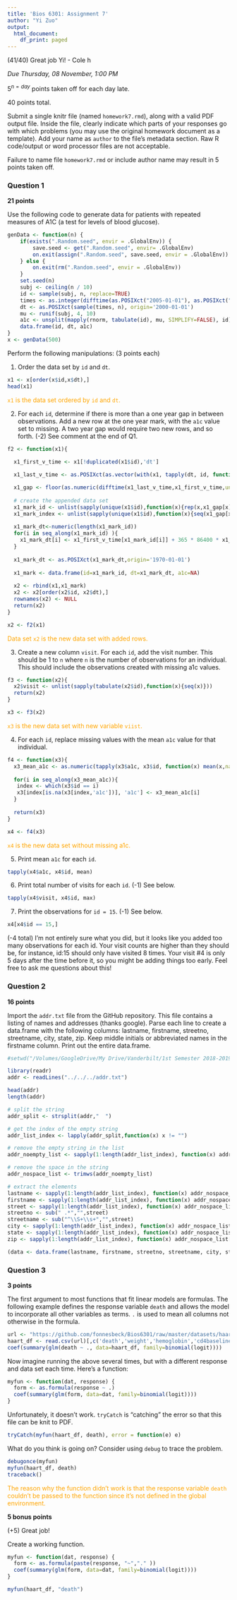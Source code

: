 ```yaml
---
title: 'Bios 6301: Assignment 7'
author: "Yi Zuo"
output:
  html_document:
    df_print: paged
---
```


(41/40) Great job Yi! - Cole h

*Due Thursday, 08 November, 1:00 PM*

$5^{n=day}$ points taken off for each day late.

40 points total.

Submit a single knitr file (named `homework7.rmd`), along with a valid PDF output file. Inside the file, clearly indicate which parts of your responses go with which problems (you may use the original homework document as a template). Add your name as `author` to the file's metadata section. Raw R code/output or word processor files are not acceptable.

Failure to name file `homework7.rmd` or include author name may result in 5 points taken off.

### Question 1 ###

**21 points**

Use the following code to generate data for patients with repeated measures of A1C (a test for levels of blood glucose).

```r
genData <- function(n) {
    if(exists(".Random.seed", envir = .GlobalEnv)) {
        save.seed <- get(".Random.seed", envir= .GlobalEnv)
        on.exit(assign(".Random.seed", save.seed, envir = .GlobalEnv))
    } else {
        on.exit(rm(".Random.seed", envir = .GlobalEnv))
    }
    set.seed(n)
    subj <- ceiling(n / 10)
    id <- sample(subj, n, replace=TRUE)
    times <- as.integer(difftime(as.POSIXct("2005-01-01"), as.POSIXct("2000-01-01"), units='secs'))
    dt <- as.POSIXct(sample(times, n), origin='2000-01-01')
    mu <- runif(subj, 4, 10)
    a1c <- unsplit(mapply(rnorm, tabulate(id), mu, SIMPLIFY=FALSE), id)
    data.frame(id, dt, a1c)
}
x <- genData(500)
```

Perform the following manipulations: (3 points each)

1. Order the data set by `id` and `dt`.

```r
x1 <- x[order(x$id,x$dt),]
head(x1)
```

<span style="color:orange"> `x1` is the data set ordered by `id` and `dt`. </span>

2. For each `id`, determine if there is more than a one year gap in between observations.  Add a new row at the one year mark, with the `a1c` value set to missing.  A two year gap would require two new rows, and so forth.
(-2) See comment at the end of Q1.

```r

f2 <- function(x1){
  
  x1_first_v_time <- x1[!duplicated(x1$id),'dt']

  x1_last_v_time <- as.POSIXct(as.vector(with(x1, tapply(dt, id, function(x) x[length(x)]))),origin='1970-01-01')

  x1_gap <- floor(as.numeric(difftime(x1_last_v_time,x1_first_v_time,units="days")/365))
  
  # create the appended data set
  x1_mark_id <- unlist(sapply(unique(x1$id),function(x){rep(x,x1_gap[x])}))
  x1_mark_index <- unlist(sapply(unique(x1$id),function(x){seq(x1_gap[x])}))
  
  x1_mark_dt<-numeric(length(x1_mark_id))
  for(i in seq_along(x1_mark_id) ){
    x1_mark_dt[i] <- x1_first_v_time[x1_mark_id[i]] + 365 * 86400 * x1_mark_index[i]
  }
  
  x1_mark_dt <- as.POSIXct(x1_mark_dt,origin='1970-01-01')
  
  x1_mark <- data.frame(id=x1_mark_id, dt=x1_mark_dt, a1c=NA)
  
  x2 <- rbind(x1,x1_mark)
  x2 <- x2[order(x2$id, x2$dt),]
  rownames(x2) <- NULL
  return(x2)
}

x2 <- f2(x1)

```

<span style="color:orange"> Data set `x2` is the new data set with added rows. </span>

3. Create a new column `visit`.  For each `id`, add the visit number.  This should be 1 to `n` where `n` is the number of observations for an individual.  This should include the observations created with missing a1c values.

```r

f3 <- function(x2){
  x2$visit <- unlist(sapply(tabulate(x2$id),function(x){seq(x)}))
  return(x2)
}

x3 <- f3(x2)

```

<span style="color:orange"> `x3` is the new data set with new variable `viist`. </span>

4. For each `id`, replace missing values with the mean `a1c` value for that individual.

```r

f4 <- function(x3){
  x3_mean_a1c <- as.numeric(tapply(x3$a1c, x3$id, function(x) mean(x,na.rm=T)))
  
  for(i in seq_along(x3_mean_a1c)){
   index <- which(x3$id == i)
   x3[index[is.na(x3[index,'a1c'])], 'a1c'] <- x3_mean_a1c[i]
  }
  
  return(x3)
}

x4 <- f4(x3)
```

<span style="color:orange"> `x4` is the new data set without missing a1c. </span>

5. Print mean `a1c` for each `id`.

```r

tapply(x4$a1c, x4$id, mean)

```


6. Print total number of visits for each `id`.
(-1) See below.

```r
tapply(x4$visit, x4$id, max)
```

7. Print the observations for `id = 15`.
(-1) See below.

```r
x4[x4$id == 15,]
```


(-4 total) I'm not entirely sure what you did, but it looks like you added too many observations for each id. Your visit counts are higher than they should be, for instance, id:15 should only have visited 8 times. Your visit #4 is only 5 days after the time before it, so you might be adding things too early. Feel free to ask me questions about this!

### Question 2 ###

**16 points**

Import the `addr.txt` file from the GitHub repository.  This file contains a listing of names and addresses (thanks google).  Parse each line to create a data.frame with the following columns: lastname, firstname, streetno, streetname, city, state, zip.  Keep middle initials or abbreviated names in the firstname column.  Print out the entire data.frame.

```r
#setwd("/Volumes/GoogleDrive/My Drive/Vanderbilt/1st Semester 2018-2019/BIOS6301 IntroStatComp/Homework_YZ/Assignment 7")

library(readr)
addr <- readLines("../../../addr.txt")

head(addr)
length(addr)

# split the string
addr_split <- strsplit(addr,"  ")

# get the index of the empty string
addr_list_index <- lapply(addr_split,function(x) x != "")

# remove the empty string in the list
addr_noempty_list <- sapply(1:length(addr_list_index), function(x) addr_split[[x]] <- addr_split[[x]][addr_list_index[[x]]])

# remove the space in the string
addr_nospace_list <- trimws(addr_noempty_list)

# extract the elements
lastname <- sapply(1:length(addr_list_index), function(x) addr_nospace_list[1,x])
firstname <- sapply(1:length(addr_list_index), function(x) addr_nospace_list[2,x])
street <- sapply(1:length(addr_list_index), function(x) addr_nospace_list[3,x])
streetno <- sub(" .*","",street) 
streetname <- sub("^\\S+\\s+","",street) 
city <- sapply(1:length(addr_list_index), function(x) addr_nospace_list[4,x])
state <- sapply(1:length(addr_list_index), function(x) addr_nospace_list[5,x])
zip <- sapply(1:length(addr_list_index), function(x) addr_nospace_list[6,x])

(data <- data.frame(lastname, firstname, streetno, streetname, city, state, zip))
```


### Question 3 ###

**3 points**

The first argument to most functions that fit linear models are formulas.  The following example defines the response variable `death` and allows the model to incorporate all other variables as terms. `.` is used to mean all columns not otherwise in the formula.

```r
url <- "https://github.com/fonnesbeck/Bios6301/raw/master/datasets/haart.csv"
haart_df <- read.csv(url)[,c('death','weight','hemoglobin','cd4baseline')]
coef(summary(glm(death ~ ., data=haart_df, family=binomial(logit))))
```

Now imagine running the above several times, but with a different response and data set each time.  Here's a function:

```r
myfun <- function(dat, response) {
  form <- as.formula(response ~ .)
  coef(summary(glm(form, data=dat, family=binomial(logit))))
}
```

Unfortunately, it doesn't work. `tryCatch` is "catching" the error so that this file can be knit to PDF.

```r
tryCatch(myfun(haart_df, death), error = function(e) e)
```

What do you think is going on?  Consider using `debug` to trace the problem.

```r
debugonce(myfun)
myfun(haart_df, death)
traceback()
```

<span style="color:orange"> The reason why the function didn't work is that the response variable `death` couldn't be passed to the function since it's not defined in the global environment. </span>

**5 bonus points**

(+5) Great job!

Create a working function.

```r
myfun <- function(dat, response) {
  form <- as.formula(paste(response, "~","." ))
  coef(summary(glm(form, data=dat, family=binomial(logit))))
}

myfun(haart_df, "death")

```
